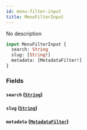 ```yaml
---
id: menu-filter-input
title: MenuFilterInput
---
```



No description

```graphql
input MenuFilterInput {
  search: String
  slug: [String!]
  metadata: [MetadataFilter!]
}
```


### Fields

#### `search` ([`String`](../../../developer/api-reference/scalars/string))




#### `slug` ([`String`](../../../developer/api-reference/scalars/string))




#### `metadata` ([`MetadataFilter`](../../../developer/api-reference/inputs/metadata-filter))






